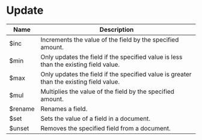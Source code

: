 # Update

| Name    | Description                                                                             |
| ------- | --------------------------------------------------------------------------------------- |
| $inc    | Increments the value of the field by the specified amount.                              |
| $min    | Only updates the field if the specified value is less than the existing field value.    |
| $max    | Only updates the field if the specified value is greater than the existing field value. |
| $mul    | Multiplies the value of the field by the specified amount.                              |
| $rename | Renames a field.                                                                        |
| $set    | Sets the value of a field in a document.                                                |
| $unset  | Removes the specified field from a document.                                            |
